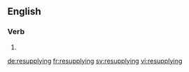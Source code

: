 ==English==

===Verb===
{{head|en|present participle}}

# {{present participle of|resupply|lang=en}}

[[de:resupplying]]
[[fr:resupplying]]
[[sv:resupplying]]
[[vi:resupplying]]